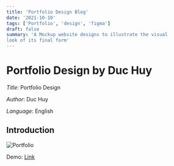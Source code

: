 ```yaml
---
title: 'Portfolio Design Blog'
date: '2021-10-10'
tags: ['Portfolio', 'design', 'figma']
draft: false
summary: 'A Mockup website designs to illustrate the visual
look of its final form'
---
```


# Portfolio Design by Duc Huy

_Title_: Portfolio Design

_Author_: Duc Huy

_Language_: English

## Introduction

![Portfolio](/static/images/portfolio_main.png 'Portfolio')

Demo: [Link](https://www.figma.com/proto/zLxnTYSSv2yI6IwS4qoCCS/Portfolio-Design-2?node-id=2%3A1490&scaling=scale-down-width&page-id=0%3A1)

